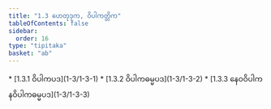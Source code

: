 ```yaml
---
title: "1.3 ဟေတုဒုက, ဝိပါကတ္တိက"
tableOfContents: false
sidebar:
  order: 16
type: "tipitaka"
basket: "ab"
---
```



<DynamicBreadcrumb />



<TableOfContents>
* [1.3.1 ဝိပါကပဒ](1-3/1-3-1)
* [1.3.2 ဝိပါကဓမ္မပဒ](1-3/1-3-2)
* [1.3.3 နေဝဝိပါကနဝိပါကဓမ္မပဒ](1-3/1-3-3)
</TableOfContents>
